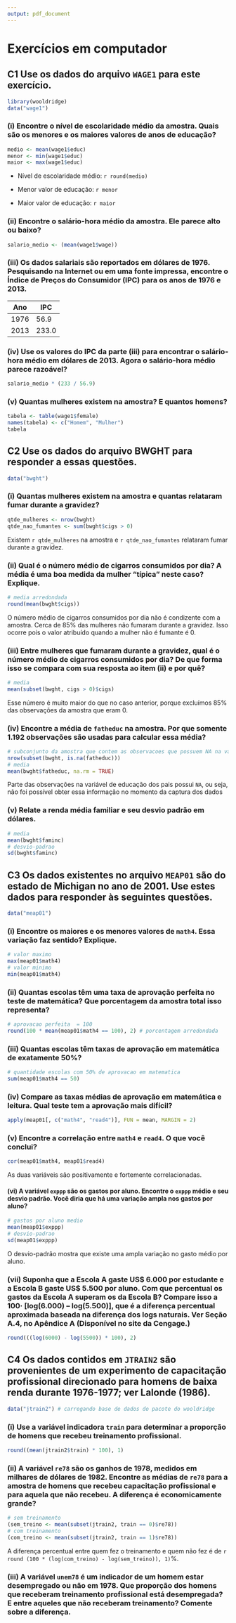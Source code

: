 ```yaml
---
output: pdf_document
---
```


# Exercícios em computador

## C1 Use os dados do arquivo `WAGE1` para este exercício.

```r
library(wooldridge)
data("wage1")
```

### (i) Encontre o nível de escolaridade médio da amostra. Quais são os menores e os maiores valores de anos de educação?

```r
medio <- mean(wage1$educ)
menor <- min(wage1$educ)
maior <- max(wage1$educ)
```

- Nível de escolaridade médio: `r round(medio)`

- Menor valor de educação: `r menor`

- Maior valor de educação: `r maior`

### (ii) Encontre o salário-hora médio da amostra. Ele parece alto ou baixo? 

```r
salario_medio <- (mean(wage1$wage))
```

### (iii) Os dados salariais são reportados em dólares de 1976. Pesquisando na Internet ou em uma fonte impressa, encontre o Índice de Preços do Consumidor (IPC) para os anos de 1976 e 2013.

Ano | IPC
--- | ---
1976 | 56.9
2013 | 233.0

### (iv) Use os valores do IPC da parte (iii) para encontrar o salário-hora médio em dólares de 2013. Agora o salário-hora médio parece razoável?

```r
salario_medio * (233 / 56.9)
```

### (v) Quantas mulheres existem na amostra? E quantos homens?

```r
tabela <- table(wage1$female)
names(tabela) <- c("Homem", "Mulher")
tabela
```

## C2 Use os dados do arquivo BWGHT para responder a essas questões.

```r
data("bwght")
```

### (i) Quantas mulheres existem na amostra e quantas relataram fumar durante a gravidez?

```r
qtde_mulheres <- nrow(bwght)
qtde_nao_fumantes <- sum(bwght$cigs > 0)
```

Existem `r qtde_mulheres` na amostra e `r qtde_nao_fumantes` relataram fumar durante a gravidez.

### (ii) Qual é o número médio de cigarros consumidos por dia? A média é uma boa medida da mulher “típica” neste caso? Explique.

```r
# media arredondada
round(mean(bwght$cigs))
```

O número médio de cigarros consumidos por dia não é condizente com a amostra. Cerca de 85% das mulheres não fumaram durante a gravidez. Isso ocorre pois o valor atribuído quando a mulher não é fumante é 0.

### (iii) Entre mulheres que fumaram durante a gravidez, qual é o número médio de cigarros consumidos por dia? De que forma isso se compara com sua resposta ao item (ii) e por quê?

```r
# media
mean(subset(bwght, cigs > 0)$cigs)
```

Esse número é muito maior do que no caso anterior, porque excluímos 85% das observações da amostra que eram 0.

### (iv) Encontre a média de `fatheduc` na amostra. Por que somente 1.192 observações são usadas para calcular essa média?

```r
# subconjunto da amostra que contem as observacoes que possuem NA na variavel fatheduc
nrow(subset(bwght, is.na(fatheduc)))
# media
mean(bwght$fatheduc, na.rm = TRUE)
```

Parte das observações na variável de educação dos pais possui `NA`, ou seja, não foi possível obter essa informação no momento da captura dos dados

### (v) Relate a renda média familiar e seu desvio padrão em dólares.

```r
# media
mean(bwght$faminc)
# desvio-padrao
sd(bwght$faminc)
```

## C3 Os dados existentes no arquivo `MEAP01` são do estado de Michigan no ano de 2001. Use estes dados para responder às seguintes questões.

```r
data("meap01")
```

### (i) Encontre os maiores e os menores valores de `math4`. Essa variação faz sentido? Explique.

```r
# valor maximo
max(meap01$math4)
# valor minimo
min(meap01$math4)
```

### (ii) Quantas escolas têm uma taxa de aprovação perfeita no teste de matemática? Que porcentagem da amostra total isso representa?

```r
# aprovacao perfeita  = 100
round(100 * mean(meap01$math4 == 100), 2) # porcentagem arredondada
```

### (iii) Quantas escolas têm taxas de aprovação em matemática de exatamente 50%?

```r
# quantidade escolas com 50% de aprovacao em matematica
sum(meap01$math4 == 50)
```

### (iv) Compare as taxas médias de aprovação em matemática e leitura. Qual teste tem a aprovação mais difícil?

```r
apply(meap01[, c("math4", "read4")], FUN = mean, MARGIN = 2)
```

### (v) Encontre a correlação entre `math4` e `read4`. O que você conclui?

```r
cor(meap01$math4, meap01$read4)
```

As duas variáveis são positivamente e fortemente correlacionadas.

#### (vi) A variável `exppp` são os gastos por aluno. Encontre o `exppp` médio e seu desvio padrão. Você diria que há uma variação ampla nos gastos por aluno?

```r
# gastos por aluno medio
mean(meap01$exppp)
# desvio-padrao
sd(meap01$exppp)
```

O desvio-padrão mostra que existe uma ampla variação no gasto médio por aluno.

### (vii) Suponha que a Escola A gaste US\$ 6.000 por estudante e a Escola B gaste US\$ 5.500 por aluno. Com que percentual os gastos da Escola A superam os da Escola B? Compare isso a 100· [log(6.000) – log(5.500)], que é a diferença percentual aproximada baseada na diferença dos logs naturais. Ver Seção A.4, no Apêndice A (Disponível no site da Cengage.)

```r
round(((log(6000) - log(5500)) * 100), 2)
```

## C4 Os dados contidos em `JTRAIN2` são provenientes de um experimento de capacitação profissional direcionado para homens de baixa renda durante 1976-1977; ver Lalonde (1986).

```r
data("jtrain2") # carregando base de dados do pacote do wooldridge
```

### (i) Use a variável indicadora `train` para determinar a proporção de homens que recebeu treinamento profissional.

```r
round((mean(jtrain2$train) * 100), 1)
```

### (ii) A variável `re78` são os ganhos de 1978, medidos em milhares de dólares de 1982. Encontre as médias de `re78` para a amostra de homens que recebeu capacitação profissional e para aquela que não recebeu. A diferença é economicamente grande?

```r
# sem treinamento
(sem_treino <- mean(subset(jtrain2, train == 0)$re78))
# com treinamento
(com_treino <- mean(subset(jtrain2, train == 1)$re78))
```

A diferença percentual entre quem fez o treinamento e quem não fez é de `r round (100 * (log(com_treino) - log(sem_treino)), 1)`\%. 

### (iii) A variável `unem78` é um indicador de um homem estar desempregado ou não em 1978. Que proporção dos homens que receberam treinamento profissional está desempregada? E entre aqueles que não receberam treinamento? Comente sobre a diferença.

```r

```




































